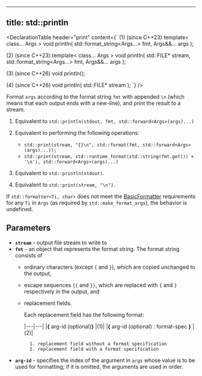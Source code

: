 
---
title: std::println
---



<DeclarationTable header="print" content={`
(1) (since C++23)
template< class... Args >
void println( std::format_string<Args...> fmt, Args&&... args );

(2) (since C++23)
template< class... Args >
void println( std::FILE* stream,
              std::format_string<Args...> fmt, Args&&... args );

(3) (since C++26)
void println();

(4) (since C++26)
void println( std::FILE* stream );
`} />

Format `args` according to the format string `fmt` with appended `\n` (which means that each output ends with a new-line), and print the result to a stream.

1) Equivalent to `std::println(stdout, fmt, std::forward<Args>(args)...)`

2) Equivalent to performing the following operations:
   - <StdVer until="26" inline>`std::print(stream, "{}\n", std::format(fmt, std::forward<Args>(args)...));`</StdVer>
   - <StdVer since="26" inline>`std::print(stream, std::runtime_format(std::string(fmt.get()) + '\n'), std::forward<Args>(args)...)`</StdVer>

3) Equivalent to `std::println(stdout)`.
4) Equivalent to `std::print(stream, "\n")`.

If `std::formatter<Ti, char>` does not meet the [BasicFormatter](https://en.cppreference.com/w/cpp/utility/format/formatter) requirements for any `Ti` in `Args` (as required by `std::make_format_args`), the behavior is undefined.

## Parameters

- **`stream`** - output file stream to write to
- **`fmt`** - an object that represents the format string. The format string consists of
    - ordinary characters (except `{` and `}`), which are copied unchanged to the output,
    - escape sequences `{{` and `}}`, which are replaced with `{` and `}` respectively in the output, and
    - replacement fields.

        Each replacement field has the following format:

        |---|---|
        |**\{** arg-id (optional)**\}**               |(1)|
        |**\{** arg-id (optional) : format-spec **\}** |(2)|


            1. replacement field without a format specification
            2. replacement field with a format specification

- **`arg-id`** - specifies the index of the argument in `args` whose value is to be used for formatting; if it is omitted, the arguments are used in order.
